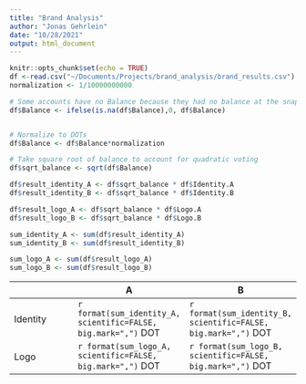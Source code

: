 ```yaml
---
title: "Brand Analysis"
author: "Jonas Gehrlein"
date: "10/28/2021"
output: html_document
---
```


```r
knitr::opts_chunk$set(echo = TRUE)
df <-read.csv("~/Documents/Projects/brand_analysis/brand_results.csv")
normalization <- 1/10000000000

# Some accounts have no Balance because they had no balance at the snapshot and their voting power is 0
df$Balance <- ifelse(is.na(df$Balance),0, df$Balance)


# Normalize to DOTs
df$Balance <- df$Balance*normalization

# Take square root of balance to account for quadratic voting
df$sqrt_balance <- sqrt(df$Balance)
```

```r
df$result_identity_A <- df$sqrt_balance * df$Identity.A
df$result_identity_B <- df$sqrt_balance * df$Identity.B

df$result_logo_A <- df$sqrt_balance * df$Logo.A
df$result_logo_B <- df$sqrt_balance * df$Logo.B

sum_identity_A <- sum(df$result_identity_A)
sum_identity_B <- sum(df$result_identity_B)

sum_logo_A <- sum(df$result_logo_A)
sum_logo_B <- sum(df$result_logo_B)
```

|          | A              | B              |
|----------|----------------|----------------|
| Identity |  `r format(sum_identity_A, scientific=FALSE, big.mark=",")` DOT              |    `r format(sum_identity_B, scientific=FALSE, big.mark=",")` DOT            |
| Logo     | `r format(sum_logo_A, scientific=FALSE, big.mark=",")` DOT | `r format(sum_logo_B, scientific=FALSE, big.mark=",")` DOT |


